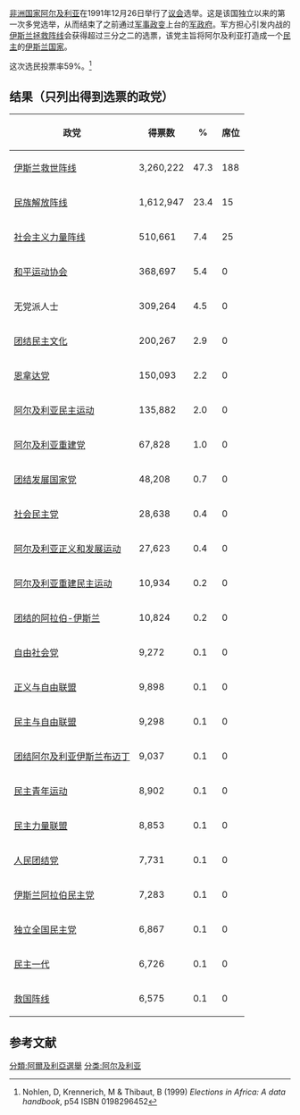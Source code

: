 [[非洲|非洲]][[国家|国家]][[阿尔及利亚|阿尔及利亚]]在1991年12月26日举行了[[议会|议会]]选举。这是该国独立以来的第一次多党选举，从而结束了之前通过[[军事政变|军事政变]]上台的[[军政府|军政府]]。军方担心引发内战的[[伊斯兰拯救阵线|伊斯兰拯救阵线]]会获得超过三分之二的选票，该党主旨将阿尔及利亚打造成一个[[民主|民主]]的[[伊斯兰国家|伊斯兰国家]]。

这次选民投票率59%。<ref>Nohlen, D, Krennerich, M & Thibaut, B (1999) ''Elections in Africa: A data handbook'', p54 ISBN 0198296452</ref>

==结果（只列出得到选票的政党）==
{| class=wikitable style=text-align:right
!政党
!得票数
!%
!席位
|-
|align=left|[[伊斯兰救世阵线|伊斯兰救世阵线]]||3,260,222||47.3||188
|-
|align=left|[[民族解放阵线|民族解放阵线]]||1,612,947||23.4||15
|-
|align=left|[[社会主义力量阵线|社会主义力量阵线]]||510,661||7.4||25
|-
|align=left|[[和平运动协会|和平运动协会]]||368,697||5.4||0
|-
|align=left|无党派人士||309,264||4.5||0
|-
|align=left|[[团结民主文化|团结民主文化]]||200,267||2.9||0
|-
|align=left|[[恩拿达党|恩拿达党]]||150,093||2.2||0
|-
|align=left|[[阿尔及利亚民主运动|阿尔及利亚民主运动]]||135,882||2.0||0
|-
|align=left|[[阿尔及利亚重建党|阿尔及利亚重建党]]||67,828||1.0||0
|-
|align=left|[[团结发展国家党|团结发展国家党]]||48,208||0.7||0
|-
|align=left|[[社会民主党|社会民主党]]||28,638||0.4||0
|-
|align=left|[[阿尔及利亚正义和发展运动|阿尔及利亚正义和发展运动]]||27,623||0.4||0
|-
|align=left|[[阿尔及利亚重建民主运动|阿尔及利亚重建民主运动]]||10,934||0.2||0
|-
|align=left|[[团结的阿拉伯-伊斯兰|团结的阿拉伯-伊斯兰]]||10,824||0.2||0
|-
|align=left|[[自由社会党|自由社会党]]||9,272||0.1||0
|-
|align=left|[[正义与自由联盟|正义与自由联盟]]||9,898||0.1||0
|-
|align=left|[[民主与自由联盟|民主与自由联盟]]||9,298||0.1||0
|-
|align=left|[[团结阿尔及利亚伊斯兰布迈丁|团结阿尔及利亚伊斯兰布迈丁]]||9,037||0.1||0
|-
|align=left|[[民主青年运动|民主青年运动]]||8,902||0.1||0
|-
|align=left|[[民主力量联盟|民主力量联盟]]||8,853||0.1||0
|-
|align=left|[[人民团结党|人民团结党]]||7,731||0.1||0
|-
|align=left|[[伊斯兰阿拉伯民主党|伊斯兰阿拉伯民主党]]||7,283||0.1||0
|-
|align=left|[[独立全国民主党|独立全国民主党]]||6,867||0.1||0
|-
|align=left|[[民主一代|民主一代]]||6,726||0.1||0
|-
|align=left|[[救国阵线_(阿尔及利亚)|救国阵线]]||6,575||0.1||0
|}

==参考文献==
{{reflist}}

{{阿爾及利亞選舉}}
[[分類:阿爾及利亞選舉|分類:阿爾及利亞選舉]]
[[分类:阿尔及利亚|分类:阿尔及利亚]]